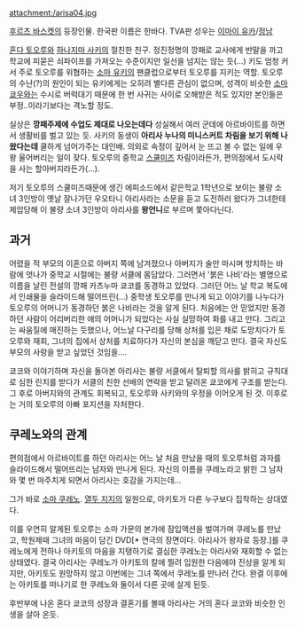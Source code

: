attachment:/arisa04.jpg

[[후르츠 바스켓]]의 등장인물. 한국판 이름은 한바다. TVA판 성우는 [[이마이 유카]]/[[정남]]

[[혼다 토오루]]와 [[하나지마 사키]]의 절친한 친구. 정진정명의 깡패로 교사에게 반말을 까고 학교에 피묻은 쇠파이프를 가져오는 수준이지만 일선을 넘지는 않는 듯(...) 키도 엄청 커서 주로 토오루를 위협하는 [[소마 유키]]의 팬클럽으로부터 토오루를 지키는 역할. 토오루의 수난(?)의 원인이 되는 유키에게는 오히려 별다른 관심이 없으며, 성격이 비슷한 [[소마 쿄우]]와는 수시로 버럭대기 때문에 한 번 사귀는 사이로 오해받은 적도 있지만 본인들은 부정..이라기보다는 격노할 정도.

실상은 '''깡패주제에 수업도 제대로 나오는데다''' 성실해서 여러 군데에 아르바이트를 하면서 생활비를 벌고 있는 듯. 사키의 동생이 '''아리사 누나의 미니스커트 차림을 보기 위해 나왔다는데''' 쿨하게 넘어가주는 대인배. 의외로 속정이 깊어서 눈 뜨고 볼 수 없는 일에 우왕 울어버리는 일이 잦다. 토오루의 중학교 [[스쿨미즈]] 차림이라든가, 편의점에서 도시락을 사는 할아버지라든가(...).

저기 토오루의 스쿨미즈때문에 생긴 에피소드에서 같은학교 1학년으로 보이는 불량 소녀 3인방이 옛날 잘나가던 우오타니 아리사라는 소문을 듣고 도전하러 왔다가 그녀한테 제압당해 이 불량 소녀 3인방이 아리사를 '''왕언니'''로 부르며 쫓아다닌다.

== 과거 ==
어렸을 적 부모의 이혼으로 아버지 쪽에 남겨졌으나 아버지가 술만 마시며 방치하는 바람에 엇나가 중학교 시절에는 불량 서클에 몸담았다. 그러면서 '붉은 나비'라는 별명으로 이름을 날린 전설의 깡패 카츠누마 쿄코를 동경하고 있었다.
그러던 어느 날 학교 복도에서 인쇄물을 슬라이드해 떨어뜨린(...) 중학생 토오루를 만나게 되고 이야기를 나누다가 토오루의 어머니가 동경하던 붉은 나비라는 것을 알게 된다. 처음에는 안 믿었지만 동경하던 사람이 어리버리한 애의 어머니가 되었다는 사실 실망하여 화를 내고 만다. 그리고는 싸움질에 매진하는 듯했으나, 어느날 다구리를 당해 상처를 입은 채로 도망치다가 토오루와 재회, 그녀의 집에서 상처를 치료하다가 자신의 본심을 깨닫고 만다. 결국 자신도 부모의 사랑을 받고 싶었던 것임을....

쿄코와 이야기하며 자신을 돌아본 아리사는 불량 서클에서 탈퇴할 의사를 밝히고 규칙대로 심한 린치를 받다가 서클의 친한 선배의 연락을 받고 달려온 쿄코에게 구조를 받는다.
그 후로 아버지와의 관계도 회복되고, 토오루와 사키와의 우정을 이어오게 된 것. 이후로는 거의 토오루의 아빠 포지션을 자처한다.

== 쿠레노와의 관계 ==
편의점에서 아르바이트를 하던 아리사는 어느 날 처음 만났을 때의 토오루처럼 과자를 슬라이드해서 떨어뜨리는 남자와 만나게 된다. 자신의 이름을 쿠레노라고 밝힌 그 남자와 몇 번 마주치게 되면서 아리사는 호감을 가지는데...

그가 바로 [[소마 쿠레노]]. [[열두 지지]]의 일원으로, 아키토가 다른 누구보다 집착하는 상대였다.

이를 우연히 알게된 토오루는 소마 가문의 본가에 잠입액션을 벌여가며 쿠레노를 만났고, 학원제때 그녀의 마음이 담긴 DVD[* 연극의 장면이다. 아리사가 왕자로 등장.]를 쿠레노에게 전하나 아키토의 마음을 지탱하기로 결심한 쿠레노는 아리사와 재회할 수 없는 상태였다. 결국 아리사는 쿠레노가 아키토의 칼에 찔려 입원한 다음에야 진상을 알게 되지만, 아키토도 원망하지 않고 이번에는 그녀 쪽에서 쿠레노를 만나러 간다. 완결 이후에는 아키토를 떠나기로 한 쿠레노와 둘이서 다른 곳에 살게 된듯.

후반부에 나온 혼다 쿄코의 성장과 결혼기를 볼때 아리사는 거의 혼다 쿄코와 비슷한 인생을 살아 온듯.
